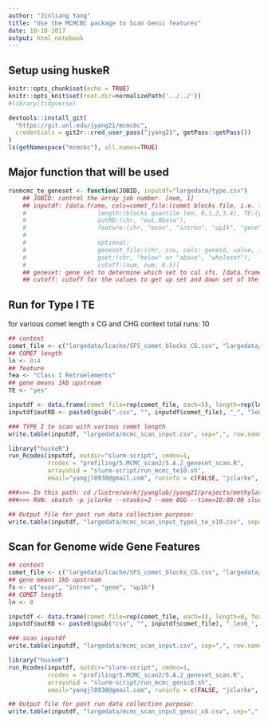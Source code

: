 ```yaml
---
author: "Jinliang Yang"
title: "Use the MCMCBC package to Scan Genic features"
date: 10-10-2017
output: html_notebook
---
```


## Setup using huskeR

```r
knitr::opts_chunk$set(echo = TRUE) 
knitr::opts_knit$set(root.dir=normalizePath('../../')) 
#library(tidyverse)

devtools::install_git(
  "https://git.unl.edu/jyang21/mcmcbc",
  credentials = git2r::cred_user_pass("jyang21", getPass::getPass())
)
ls(getNamespace("mcmcbc"), all.names=TRUE)
```

## Major function that will be used

```r
runmcmc_te_geneset <- function(JOBID, inputdf="largedata/type.csv")
    ## JOBID: control the array job number. [num, 1]
    ## inputdf: [data.frame, cols=comet_file:(comet blocks file, i.e. largedata/lcache/SFS_comet_blocks_CG.csv), 
    #                    length:(blocks quantile len, 0,1,2,3,4), TE:(yes, no), 
    #                    outRD:(chr, "out.RData"),
    #                    feature:(chr, "exon", "intron", "up1k", "gene"),
    #                    
    #                    optional:
    #                    geneset_file:(chr, csv, cols: geneid, value, i.e. "geneset.tex"),
    #                    gset:(chr, "below" or "above", "wholeset"),
    #                    cutoff:(num, num, 0.5)]
    ## geneset: gene set to determine which set to cal sfs. [data.frame, cols: geneid, value]
    ## cutoff: cutoff for the values to get up set and down set of the gene. [num, 0.5]
```

## Run for Type I TE 

for various comet length x CG and CHG context
total runs: 10

```r
## context
comet_file <- c("largedata/lcache/SFS_comet_blocks_CG.csv", "largedata/lcache/SFS_comet_blocks_CHG.csv")
## COMET length
ln <- 0:4
## feature
fea <- "Class I Retroelements"
## gene means 1kb upstream
TE <- "yes"

inputdf <- data.frame(comet_file=rep(comet_file, each=5), length=rep(ln, times=2), feature=fea, TE="yes")
inputdf$outRD <- paste0(gsub(".csv", "", inputdf$comet_file), "_", "len",inputdf$length, "_typeI_TE", ".RData")

### TYPE I te scan with various comet length
write.table(inputdf, "largedata/mcmc_scan_input.csv", sep=",", row.names=FALSE, quote=FALSE)

library("huskeR")
run_Rcodes(inputdf, outdir="slurm-script", cmdno=1,
           rcodes = "profiling/5.MCMC_scan2/5.A.2_geneset_scan.R",
           arrayshid = "slurm-script/run_mcmc_te10.sh",
           email="yangjl0930@gmail.com", runinfo = c(FALSE, "jclarke", 2, "8G", "10:00:00"))

###>>> In this path: cd /lustre/work/jyanglab/jyang21/projects/methylation
###>>> RUN: sbatch -p jclarke --ntasks=2 --mem 8GG --time=10:00:00 slurm-script/run_mcmc_te10.sh

## Output file for post run data collection purpose:
write.table(inputdf, "largedata/mcmc_scan_input_type1_te_x10.csv", sep=",", row.names=FALSE, quote=FALSE)
```


## Scan for Genome wide Gene Features

```r
## context
comet_file <- c("largedata/lcache/SFS_comet_blocks_CG.csv", "largedata/lcache/SFS_comet_blocks_CHG.csv")
## gene means 1kb upstream
fs <- c("exon", "intron", "gene", "up1k")
## COMET length
ln <- 0

inputdf <- data.frame(comet_file=rep(comet_file, each=4), length=0, feature=rep(fs, times=2), TE="no", gset="wholeset")
inputdf$outRD <- paste0(gsub("csv", "", inputdf$comet_file), "_len0_", inputdf$feature, ".RData")

### scan inputdf
write.table(inputdf, "largedata/mcmc_scan_input.csv", sep=",", row.names=FALSE, quote=FALSE)

library("huskeR")
run_Rcodes(inputdf, outdir="slurm-script", cmdno=1,
           rcodes = "profiling/5.MCMC_scan2/5.A.2_geneset_scan.R",
           arrayshid = "slurm-script/run_mcmc_genic8.sh",
           email="yangjl0930@gmail.com", runinfo = c(FALSE, "jclarke", 2, "8G", "10:00:00"))

## Output file for post run data collection purpose:
write.table(inputdf, "largedata/mcmc_scan_input_genic_x8.csv", sep=",", row.names=FALSE, quote=FALSE)


```


